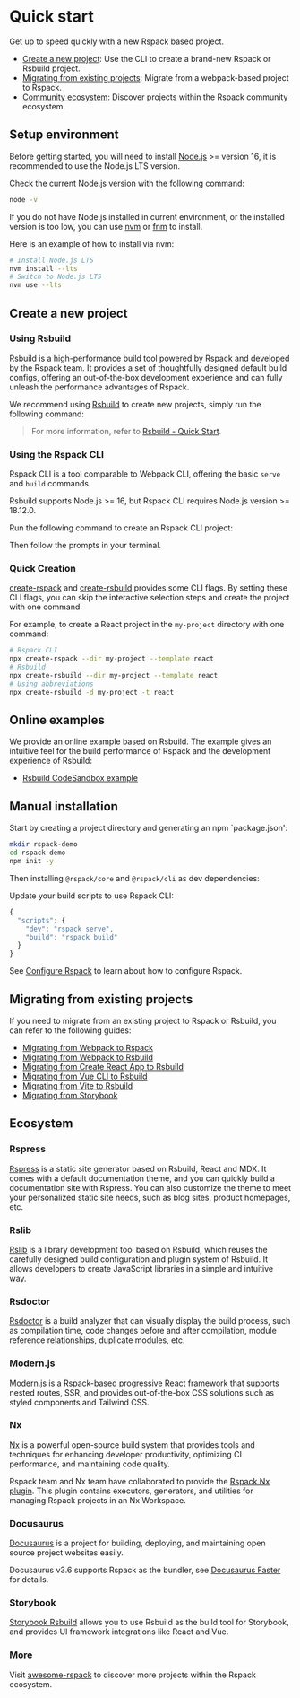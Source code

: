 
# Quick start

Get up to speed quickly with a new Rspack based project.

- [Create a new project](#create-a-new-project): Use the CLI to create a brand-new Rspack or Rsbuild project.
- [Migrating from existing projects](#migrating-from-existing-projects): Migrate from a webpack-based project to Rspack.
- [Community ecosystem](#community-ecosystem): Discover projects within the Rspack community ecosystem.

## Setup environment

Before getting started, you will need to install [Node.js](https://nodejs.org/) >= version 16, it is recommended to use the Node.js LTS version.

Check the current Node.js version with the following command:

```bash
node -v
```

If you do not have Node.js installed in current environment, or the installed version is too low, you can use [nvm](https://github.com/nvm-sh/nvm) or [fnm](https://github.com/Schniz/fnm) to install.

Here is an example of how to install via nvm:

```bash
# Install Node.js LTS
nvm install --lts
# Switch to Node.js LTS
nvm use --lts
```

## Create a new project

### Using Rsbuild

Rsbuild is a high-performance build tool powered by Rspack and developed by the Rspack team. It provides a set of thoughtfully designed default build configs, offering an out-of-the-box development experience and can fully unleash the performance advantages of Rspack.

We recommend using [Rsbuild](https://rsbuild.dev/) to create new projects, simply run the following command:

<PackageManagerTabs command="create rsbuild@latest" />

> For more information, refer to [Rsbuild - Quick Start](https://rsbuild.dev/guide/start/quick-start).

### Using the Rspack CLI

Rspack CLI is a tool comparable to Webpack CLI, offering the basic `serve` and `build` commands.

Rsbuild supports Node.js >= 16, but Rspack CLI requires Node.js version >= 18.12.0.

Run the following command to create an Rspack CLI project:

<PackageManagerTabs command="create rspack@latest" />

Then follow the prompts in your terminal.

### Quick Creation

[create-rspack](https://www.npmjs.com/package/create-rspack) and [create-rsbuild](https://www.npmjs.com/package/create-rsbuild) provides some CLI flags. By setting these CLI flags, you can skip the interactive selection steps and create the project with one command.

For example, to create a React project in the `my-project` directory with one command:

```bash
# Rspack CLI
npx create-rspack --dir my-project --template react
# Rsbuild
npx create-rsbuild --dir my-project --template react
# Using abbreviations
npx create-rsbuild -d my-project -t react
```

## Online examples

We provide an online example based on Rsbuild. The example gives an intuitive feel for the build performance of Rspack and the development experience of Rsbuild:

- [Rsbuild CodeSandbox example](https://codesandbox.io/p/github/rspack-contrib/rsbuild-codesandbox-example)

## Manual installation

Start by creating a project directory and generating an npm `package.json':

```bash
mkdir rspack-demo
cd rspack-demo
npm init -y
```

Then installing `@rspack/core` and `@rspack/cli` as dev dependencies:

<PackageManagerTabs command="add @rspack/core @rspack/cli -D" />

Update your build scripts to use Rspack CLI:

```js title="package.json"
{
  "scripts": {
    "dev": "rspack serve",
    "build": "rspack build"
  }
}
```

See [Configure Rspack](/config/index) to learn about how to configure Rspack.

## Migrating from existing projects

If you need to migrate from an existing project to Rspack or Rsbuild, you can refer to the following guides:

- [Migrating from Webpack to Rspack](/guide/migration/webpack)
- [Migrating from Webpack to Rsbuild](https://rsbuild.dev/guide/migration/webpack)
- [Migrating from Create React App to Rsbuild](https://rsbuild.dev/guide/migration/cra)
- [Migrating from Vue CLI to Rsbuild](https://rsbuild.dev/guide/migration/vue-cli)
- [Migrating from Vite to Rsbuild](https://rsbuild.dev/guide/migration/vite)
- [Migrating from Storybook](/guide/migration/storybook)

## Ecosystem

### Rspress

[Rspress](https://rspress.dev) is a static site generator based on Rsbuild, React and MDX. It comes with a default documentation theme, and you can quickly build a documentation site with Rspress. You can also customize the theme to meet your personalized static site needs, such as blog sites, product homepages, etc.

### Rslib

[Rslib](https://github.com/web-infra-dev/rslib) is a library development tool based on Rsbuild, which reuses the carefully designed build configuration and plugin system of Rsbuild. It allows developers to create JavaScript libraries in a simple and intuitive way.

### Rsdoctor

[Rsdoctor](https://rsdoctor.dev/) is a build analyzer that can visually display the build process, such as compilation time, code changes before and after compilation, module reference relationships, duplicate modules, etc.

### Modern.js

[Modern.js](https://modernjs.dev/en/) is a Rspack-based progressive React framework that supports nested routes, SSR, and provides out-of-the-box CSS solutions such as styled components and Tailwind CSS.

### Nx

[Nx](https://nx.dev/) is a powerful open-source build system that provides tools and techniques for enhancing developer productivity, optimizing CI performance, and maintaining code quality.

Rspack team and Nx team have collaborated to provide the [Rspack Nx plugin](https://nx.dev/nx-api/rspack). This plugin contains executors, generators, and utilities for managing Rspack projects in an Nx Workspace.

### Docusaurus

[Docusaurus](https://docusaurus.io/) is a project for building, deploying, and maintaining open source project websites easily.

Docusaurus v3.6 supports Rspack as the bundler, see [Docusaurus Faster](https://docusaurus.io/blog/releases/3.6#docusaurus-faster) for details.

### Storybook

[Storybook Rsbuild](https://storybook.rsbuild.dev/) allows you to use Rsbuild as the build tool for Storybook, and provides UI framework integrations like React and Vue.

### More

Visit [awesome-rspack](https://github.com/web-infra-dev/awesome-rspack) to discover more projects within the Rspack ecosystem.
